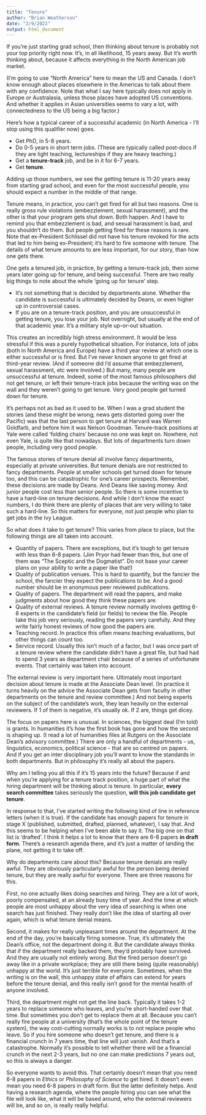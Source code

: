 ```yaml
---
title: "Tenure"
author: "Brian Weatherson"
date: "2/9/2022"
output: html_document
---
```


If you're just starting grad school, then thinking about tenure is probably not your top priority right now. It's, in all likelihood, 15 years away. But it's worth thinking about, because it affects everything in the North American job market. 

(I'm going to use "North America" here to mean the US and Canada. I don't know enough about places elsewhere in the Americas to talk about them with any confidence. Note that what I say here typically does not apply in Europe or Australasia, unless those places have adopted US conventions. And whether it applies in Asian universities seems to vary a lot, with connectedness to the US being a big factor.)

Here's how a typical career of a successful academic (in North America - I'll stop using this qualifier now) goes.

- Get PhD, in 5-8 years.
- Do 0-5 years in short term jobs. (These are typically called post-docs if they are light teaching, lectureships if they are heavy teaching.)
- Get a **tenure-track** job, and be in it for 6-7 years.
- Get **tenure**.

Adding up those numbers, we see the getting tenure is 11-20 years away from starting grad school, and even for the most successful people, you should expect a number in the middle of that range.

Tenure means, in practice, you can't get fired for all but two reasons. One is really gross rule violations (embezzlement, sexual harassment), and the other is that your program gets shut down. Both happen. And I have to remind you that embezzlement is bad, and sexual harassment is bad, and you shouldn't do them. But people getting fired for these reasons is rare. Note that ex-President Schlissel did not have his tenure revoked for the acts that led to him being ex-President; it's hard to fire someone with tenure. The details of what tenure amounts to are less important, for our story, than how one gets there.

One gets a tenured job, in practice, by getting a tenure-track job, then some years later going up for tenure, and being successful. There are two really big things to note about the whole 'going up for tenure' step.

- It's not something that is decided by departments alone. Whether the candidate is successful is ultimately decided by Deans, or even higher up in controversial cases.
- If you are on a tenure-track position, and you are unsuccessful in getting tenure, you lose your job. Not overnight, but usually at the end of that academic year. It's a military style up-or-out situation.

This creates an incredibly high stress environment. It would be less stressful if this was a purely hypothetical situation. For instance, lots of jobs (both in North America and Europe) have a third year review at which one is either successful or is fired. But I've never known anyone to get fired at third-year review. (And if someone did I'd assume that embezzlement, sexual harassment, etc were involved.) But many, many people are unsuccessful at tenure. Indeed, some of the most famous philosophers did not get tenure, or left their tenure-track jobs because the writing was on the wall and they weren't going to get tenure. Very good people get turned down for tenure.

It's perhaps not as bad as it used to be. When I was a grad student the stories (and these might be wrong; news gets distorted going over the Pacific) was that the last person to get tenure at Harvard was Warren Goldfarb, and before him it was Nelson Goodman. Tenure-track positions at Yale were called 'folding chairs' because no one was kept on. Nowhere, not even Yale, is quite like that nowadays. But lots of departments turn down people, including very good people.

The famous stories of tenure denial all involve fancy departments, especially at private universities. But tenure denials are not restricted to fancy departments. People at smaller schools get turned down for tenure too, and this can be catastrophic for one's career prospects. Remember, these decisions are made by Deans. And Deans like saving money. And junior people cost less than senior people. So there is some incentive to have a hard-line on tenure decisions. And while I don't know the exact numbers, I do think there are plenty of places that are very willing to take such a hard-line. So this matters for everyone, not just people who plan to get jobs in the Ivy League.

So what does it take to get tenure? This varies from place to place, but the following things are all taken into account.

- Quantity of papers. There are exceptions, but it's tough to get tenure with less than 6-8 papers. (Jim Pryor had fewer than this, but one of them was "The Sceptic and the Dogmatist". Do not base your career plans on your ability to write a paper like that!)
- Quality of publication venues. This is hard to quantify, but the fancier the school, the fancier they expect the publications to be. And a good number should be in anonymous peer reviewed publications.
- Quality of papers. The department will read the papers, and make judgments about how good they think these papers are.
- Quality of external reviews. A tenure review normally involves getting 6-8 experts in the candidate's field (or fields) to review the file. People take this job very seriously, reading the papers very carefully. And they write fairly honest reviews of how good the papers are.
- Teaching record. In practice this often means teaching evaluations, but other things can count too.
- Service record. Usually this isn't much of a factor, but I was once part of a tenure review where the candidate didn't have a great file, but had had to spend 3 years as department chair because of a series of unfortunate events. That certainly was taken into account.

The external review is very important here. Ultimately most important decision about tenure is made at the Associate Dean level. (In practice it turns heavily on the advice the Associate Dean gets from faculty in other departments on the tenure and review committee.) And not being experts on the subject of the candidate’s work, they lean heavily on the external reviewers. If 1 of them is negative, it’s usually ok. If 2 are, things get dicey. 

The focus on papers here is unusual. In sciences, the biggest deal (I’m told) is grants. In humanities it’s how the first book has gone and how the second is shaping up. (I read a lot of humanities files at Rutgers on the Associate Dean’s advisory committee.) There are only a handful of departments - us, linguistics, economics, political science - that are so centred on papers. And if you get an inter disciplinary job you’ll want to know the standards in both departments. But in philosophy it’s really all about the papers. 

Why am I telling you all this if it's 15 years into the future? Because if and when you're applying for a tenure track position, a huge part of what the hiring department will be thinking about is tenure. In particular, **every search committee** takes seriously the question, **will this job candidate get tenure**.

In response to that, I've started writing the following kind of line in reference letters (when it is true). If the candidate has enough papers for tenure in stage X (published, submitted, drafted, planned, whatever), I say that. And this seems to be helping when I've been able to say it. The big one on that list is 'drafted'. I think it helps a lot to know that there are 6-8 papers **in draft form**. There's a research agenda there, and it's just a matter of landing the plane, not getting it to take off.

Why do departments care about this? Because tenure denials are really awful. They are obviously particularly awful for the person being denied tenure, but they are really awful for everyone. There are three reasons for this.

First, no one actually likes doing searches and hiring. They are a lot of work, poorly compensated, at an already busy time of year. And the time at which people are most unhappy about the very idea of searching is when one search has just finished. They really don't like the idea of starting all over again, which is what tenure denial means.

Second, it makes for really unpleasant times around the department. At the end of the day, you're basically firing someone. True, it's ultimately the Dean's office, not the department doing it. But the candidate always thinks that if the department really backed them, they'd probably have survived. And they are usually not entirely wrong. But the fired person doesn't go away like in a private workplace; they are still there being (quite reasonably) unhappy at the world. It's just terrible for everyone. Sometimes, when the writing is on the wall, this unhappy state of affairs can extend for years before the tenure denial, and this really isn't good for the mental health of anyone involved.

Third, the department might not get the line back. Typically it takes 1-2 years to replace someone who leaves, and you're short-handed over that time. But sometimes you don't get to replace them at all. Because you can't really fire people at a university (that's the whole point of the tenure system), the way cost-cutting normally works is to not replace people who leave. So if you hire someone who doesn't get tenure, and there is a financial crunch in 7 years time, that line will just vanish. And that's a catastrophe. Normally it's possible to tell whether there will be a financial crunch in the next 2-3 years, but no one can make predictions 7 years out, so this is always a danger.

So everyone wants to avoid this. That certainly doesn't mean that you need 6-8 papers in _Ethics_ or _Philosophy of Science_ to get hired. It doesn't even mean you need 6-8 papers in draft form. But the latter definitely helps. And having a research agenda, where the people hiring you can see what the file will look like, what it will be based around, who the external reviewers will be, and so on, is really really helpful. 
